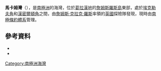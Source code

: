 '''馬卡姆灣'''（{{lang-en|Markham Bay}}），是[[南極洲|南極洲]]的海灣，位於[[葛拉漢地|葛拉漢地]]的[[詹姆斯羅斯島|詹姆斯羅斯島]]東部，處於[[埃克勒夫角|埃克勒夫角]]和[[漢密爾頓角|漢密爾頓角]]之間，由[[詹姆斯·克拉克·羅斯|詹姆斯·克拉克·羅斯]]率領的[[英國|英國]]探險隊發現，現時由[[南極條約體系|南極條約體系]]管理。

==參考資料==
*{{cite gnis | type = antarid | id = 9425| name = Markham Bay | accessdate = 2013-08-09}}
*{{usgs-gazetteer|id=9425|name=Markham Bay}}

{{coord|64|17|S|57|18|W|source:GNIS|display=title}}

{{DEFAULTSORT:Markham Bay}}
[[Category:南極洲海灣|Category:南極洲海灣]]


{{JamesRossIsland-geo-stub}}